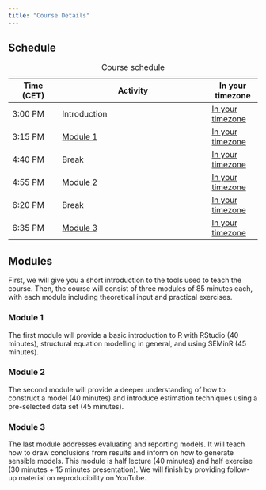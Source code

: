 ```yaml
---
title: "Course Details"
---
```


## Schedule
| Time (CET) | Activity | In your timezone |
|-|---|-|
| 3:00 PM | Introduction | [In your timezone](https://time.is/compare/1500_18_Apr_2023_in_Hamburg) |
| 3:15 PM | [Module 1](#module-1) |  [In your timezone](https://time.is/compare/1515_18_Apr_2023_in_Hamburg)  |
| 4:40 PM | Break |  [In your timezone](https://time.is/compare/1640_18_Apr_2023_in_Hamburg)  |
| 4:55 PM | [Module 2](#module-2) |  [In your timezone](https://time.is/compare/1655_18_Apr_2023_in_Hamburg)  |
| 6:20 PM | Break |  [In your timezone](https://time.is/compare/1820_18_Apr_2023_in_Hamburg)  |
| 6:35 PM | [Module 3](#module-3) |  [In your timezone](https://time.is/compare/1835_18_Apr_2023_in_Hamburg)  |
: Course schedule


## Modules
First, we will give you a short introduction to the tools used to teach the course.
Then, the course will consist of three modules of 85 minutes each, with each module including theoretical input and practical exercises. 

### Module 1
The first module will provide a basic introduction to R with RStudio (40 minutes), structural equation modelling in general, and using SEMinR (45 minutes). 

### Module 2
The second module will provide a deeper understanding of how to construct a model (40 minutes) and introduce estimation techniques using a pre-selected data set (45 minutes).

### Module 3
The last module addresses evaluating and reporting models.
It will teach how to draw conclusions from results and inform on how to generate sensible models. 
This module is half lecture (40 minutes) and half exercise (30 minutes + 15 minutes presentation).
We will finish by providing follow-up material on reproducibility on YouTube.